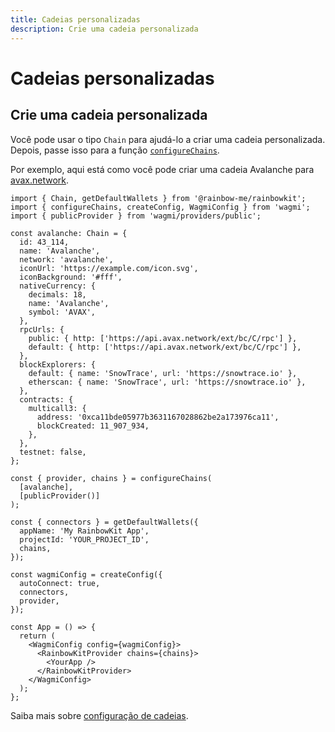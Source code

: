 ```yaml
---
title: Cadeias personalizadas
description: Crie uma cadeia personalizada
---
```


# Cadeias personalizadas

## Crie uma cadeia personalizada

Você pode usar o tipo `Chain` para ajudá-lo a criar uma cadeia personalizada. Depois, passe isso para a função [`configureChains`](https://wagmi.sh/docs/providers/configuring-chains).

Por exemplo, aqui está como você pode criar uma cadeia Avalanche para [avax.network](https://avax.network).

```tsx
import { Chain, getDefaultWallets } from '@rainbow-me/rainbowkit';
import { configureChains, createConfig, WagmiConfig } from 'wagmi';
import { publicProvider } from 'wagmi/providers/public';

const avalanche: Chain = {
  id: 43_114,
  name: 'Avalanche',
  network: 'avalanche',
  iconUrl: 'https://example.com/icon.svg',
  iconBackground: '#fff',
  nativeCurrency: {
    decimals: 18,
    name: 'Avalanche',
    symbol: 'AVAX',
  },
  rpcUrls: {
    public: { http: ['https://api.avax.network/ext/bc/C/rpc'] },
    default: { http: ['https://api.avax.network/ext/bc/C/rpc'] },
  },
  blockExplorers: {
    default: { name: 'SnowTrace', url: 'https://snowtrace.io' },
    etherscan: { name: 'SnowTrace', url: 'https://snowtrace.io' },
  },
  contracts: {
    multicall3: {
      address: '0xca11bde05977b3631167028862be2a173976ca11',
      blockCreated: 11_907_934,
    },
  },
  testnet: false,
};

const { provider, chains } = configureChains(
  [avalanche],
  [publicProvider()]
);

const { connectors } = getDefaultWallets({
  appName: 'My RainbowKit App',
  projectId: 'YOUR_PROJECT_ID',
  chains,
});

const wagmiConfig = createConfig({
  autoConnect: true,
  connectors,
  provider,
});

const App = () => {
  return (
    <WagmiConfig config={wagmiConfig}>
      <RainbowKitProvider chains={chains}>
        <YourApp />
      </RainbowKitProvider>
    </WagmiConfig>
  );
};
```

Saiba mais sobre [configuração de cadeias](https://wagmi.sh/docs/providers/configuring-chains).
